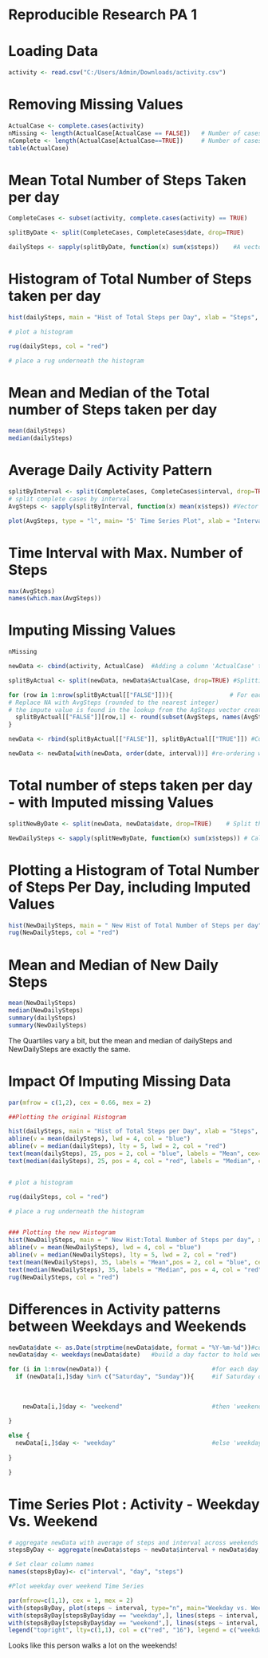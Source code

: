 Reproducible Research PA 1
=================================================================================




Loading Data
=================================================================================
```r
activity <- read.csv("C:/Users/Admin/Downloads/activity.csv")
```


Removing Missing Values
=================================================================================

```r
ActualCase <- complete.cases(activity)
nMissing <- length(ActualCase[ActualCase == FALSE])   # Number of cases with Missing Values
nComplete <- length(ActualCase[ActualCase==TRUE])     # Number of cases with no Missing values
table(ActualCase)
```


Mean Total Number of Steps Taken per day
=================================================================================




```r
CompleteCases <- subset(activity, complete.cases(activity) == TRUE)      #A subset of Complete Values

splitByDate <- split(CompleteCases, CompleteCases$date, drop=TRUE)      # splits complete cases by Date

dailySteps <- sapply(splitByDate, function(x) sum(x$steps))    #A vector containing total number of daily steps

```


Histogram of Total Number of Steps taken per day
=================================================================================


```r
hist(dailySteps, main = "Hist of Total Steps per Day", xlab = "Steps", ylab="Frequency", col = "yellow")

# plot a histogram

rug(dailySteps, col = "red")

# place a rug underneath the histogram
```

Mean and Median of the Total number of Steps taken per day
=================================================================================

```r
mean(dailySteps)
median(dailySteps)
```


Average Daily Activity Pattern
=================================================================================

```r
splitByInterval <- split(CompleteCases, CompleteCases$interval, drop=TRUE)
# split complete cases by interval
AvgSteps <- sapply(splitByInterval, function(x) mean(x$steps)) #Vector of Avg. Steps per Interval

plot(AvgSteps, type = "l", main= "5' Time Series Plot", xlab = "Interval Index", ylab = "Average Steps", col = "blue")
```

Time Interval with Max. Number of Steps
================================================================================

```r
max(AvgSteps)
names(which.max(AvgSteps))
```

Imputing Missing Values
=================================================================================

```r
nMissing

newData <- cbind(activity, ActualCase)  #Adding a column 'ActualCase' to the dataset

splitByActual <- split(newData, newData$ActualCase, drop=TRUE) #Splitting the data by ActualCase

for (row in 1:nrow(splitByActual[["FALSE"]])){                # For each row in the split data frame where ActualCase == FALSE, 
# Replace NA with AvgSteps (rounded to the nearest integer)
# the impute value is found in the lookup from the AgSteps vector created earlier  
  splitByActual[["FALSE"]][row,1] <- round(subset(AvgSteps, names(AvgSteps)==as.character(splitByActual[["FALSE"]][row,3])))
}

newData <- rbind(splitByActual[["FALSE"]], splitByActual[["TRUE"]]) #Combining True and False dataframes

newData <- newData[with(newData, order(date, interval))] #re-ordering with date and interval
```



Total number of steps taken per day - with Imputed missing Values
================================================================================

```r
splitNewByDate <- split(newData, newData$date, drop=TRUE)    # Split the new data by Date

NewDailySteps <- sapply(splitNewByDate, function(x) sum(x$steps)) # Calculate the total number of steps taken per day
```

Plotting a Histogram of Total Number of Steps Per Day, including Imputed Values
================================================================================

```r
hist(NewDailySteps, main = " New Hist of Total Number of Steps per day", xlab = "Steps", ylab = "Frequency", col = "yellow")  # Histogram of Total Number of steps with imputed values
rug(NewDailySteps, col = "red")

```
Mean and Median of New Daily Steps
================================================================================
```r
mean(NewDailySteps)
median(NewDailySteps)
summary(dailySteps)
summary(NewDailySteps)
```
The Quartiles vary a bit, but the mean and median of dailySteps and NewDailySteps are exactly the same.

Impact Of Imputing Missing Data
================================================================================

```r
par(mfrow = c(1,2), cex = 0.66, mex = 2)

##Plotting the original Histogram

hist(dailySteps, main = "Hist of Total Steps per Day", xlab = "Steps", ylab="Frequency", col = "yellow")
abline(v = mean(dailySteps), lwd = 4, col = "blue")
abline(v = median(dailySteps), lty = 5, lwd = 2, col = "red")
text(mean(dailySteps), 25, pos = 2, col = "blue", labels = "Mean", cex=1.5)
text(median(dailySteps), 25, pos = 4, col = "red", labels = "Median", cex = 1.5)


# plot a histogram

rug(dailySteps, col = "red")

# place a rug underneath the histogram


### Plotting the new Histogram
hist(NewDailySteps, main = " New Hist:Total Number of Steps per day", xlab = "Steps", ylab = "Frequency", col = "yellow", )  # Histogram of Total Number of steps with imputed values
abline(v = mean(NewDailySteps), lwd = 4, col = "blue")
abline(v = median(NewDailySteps), lty = 5, lwd = 2, col = "red")
text(mean(NewDailySteps), 35, labels = "Mean",pos = 2, col = "blue", cex = 1.5)
text(median(NewDailySteps), 35, labels = "Median", pos = 4, col = "red", cex = 1.5)
rug(NewDailySteps, col = "red")

```


Differences in Activity patterns between Weekdays and Weekends
================================================================================

```r
newData$date <- as.Date(strptime(newData$date, format = "%Y-%m-%d"))#convert data to date() class type variable
newData$day <- weekdays(newData$date)   #build a day factor to hold weekday or weekend

for (i in 1:nrow(newData)) {                             #for each day
  if (newData[i,]$day %in% c("Saturday", "Sunday")){     #if Saturday or Sunday
                                                          
    
  
    newData[i,]$day <- "weekend"                         #then 'weekend'
  
}

else {
  newData[i,]$day <- "weekday"                           #else 'weekday'
  
}

}


```

Time Series Plot : Activity - Weekday Vs. Weekend
================================================================================

```r
# aggregate newData with average of steps and interval across weekends and weekdays
stepsByDay <- aggregate(newData$steps ~ newData$interval + newData$day, newData, mean)

# Set clear column names
names(stepsByDay)<- c("interval", "day", "steps")

#Plot weekday over weekend Time Series

par(mfrow=c(1,1), cex = 1, mex = 2)  
with(stepsByDay, plot(steps ~ interval, type="n", main="Weekday vs. Weekend Avg."))  
with(stepsByDay[stepsByDay$day == "weekday",], lines(steps ~ interval, type="l", col="red"))  
with(stepsByDay[stepsByDay$day == "weekend",], lines(steps ~ interval, type="l", col="16" ))  
legend("topright", lty=c(1,1), col = c("red", "16"), legend = c("weekday", "weekend"), seg.len=3)

```

Looks like this person walks a lot on the weekends!



